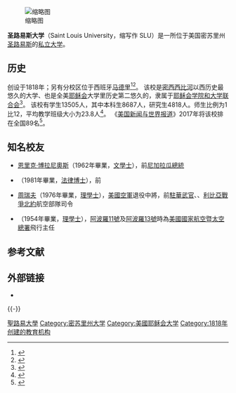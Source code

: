 {{noteTA
|T=zh-cn:圣路易斯大学; zh-tw:聖路易大學;
|1=zh-cn:圣路易斯; zh-tw:聖路易;
|G1 = Aero
|G2 = USGov
|G3=USState
|G4 = 地名
}}

[[File:SLU_portals.jpg|缩略图]]

'''圣路易斯大学'''（Saint Louis University，缩写作 SLU）是一所位于美国密苏里州[[聖路易_(密蘇里州)|圣路易斯]]的[[私立大学|私立大学]]。

==历史==
创设于1818年；另有分校区位于西班牙[[马德里|马德里]]<ref>{{cite web |url=https://www.slu.edu/x5029.xml |title=存档副本 |accessdate=2015-12-13 |deadurl=yes |archiveurl=https://web.archive.org/web/20150715044641/http://www.slu.edu/x5029.xml |archivedate=2015-07-15 }}</ref><ref name="University of Saint Louis">{{cite web |url=http://www.newadvent.org/cathen/13363a.htm |title=University of Saint Louis |publisher=Catholic Encyclopedia Online |accessdate=2014-06-07 |archive-date=2018-10-13 |archive-url=https://web.archive.org/web/20181013053722/http://www.newadvent.org/cathen/13363a.htm |dead-url=no }}</ref>。
该校是[[密西西比河|密西西比河]]以西历史最悠久的大学、也是全美[[耶稣会|耶稣会]]大学里历史第二悠久的，隶属于[[耶稣会学院和大学联合会|耶稣会学院和大学联合会]]<ref>{{Cite web |url=http://www.studlife.com/news/2010/04/30/saint-louis-university-revealed/ |title=存档副本 |accessdate=2014-06-07 |archive-date=2010-06-02 |archive-url=https://web.archive.org/web/20100602063032/http://www.studlife.com/news/2010/04/30/saint-louis-university-revealed/ |dead-url=no }}</ref>。
该校有学生13505人，其中本科生8687人，研究生4818人。师生比例为1比12，平均教学班级大小为23.8人<ref name="slu.edu">{{Cite web |url=http://www.slu.edu/organizations/fs/resources/endowment_2-25-14.pdf |title=存档副本 |access-date=2014-06-07 |archive-url=https://web.archive.org/web/20140419014047/http://www.slu.edu/organizations/fs/resources/endowment_2-25-14.pdf |archive-date=2014-04-19 |dead-url=yes }}</ref>。
《[[美国新闻与世界报道|美国新闻与世界报道]]》2017年将该校排在全国89名<ref>{{Cite web |url=http://colleges.usnews.rankingsandreviews.com/best-colleges/st-louis-university-2506 |title=U.S. News & World Report |accessdate=2014-06-07 |archive-date=2014-07-15 |archive-url=https://web.archive.org/web/20140715192102/http://colleges.usnews.rankingsandreviews.com/best-colleges/st-louis-university-2506 |dead-url=no }}</ref>。

==知名校友==
*[[恩里克·博拉尼奧斯|恩里克·博拉尼奧斯]]（1962年畢業，[[文學士|文學士]]），前[[尼加拉瓜總統|尼加拉瓜總統]]
*{{Link-en|約瑟夫·P·提士道|Joseph P. Teasdale}}（1981年畢業，[[法律博士|法律博士]]），前{{Link-en|密蘇里州州長列表|List of Governors of Missouri|密蘇里州州長}}
*[[周瑞夫|周瑞夫]]（1976年畢業，[[理學士|理學士]]），[[美國空軍|美國空軍]]退役中將，前[[美國駐華大使館|駐華武官]]、{{Link-en|華盛頓空軍軍區司令|Air Force District of Washington|華盛頓空軍軍區司令}}、[[利比亞戰爭|利比亞戰爭]][[北約|北約]]航空部隊司令
*{{Link-en|基恩·克蘭茨|Gene Kranz}}（1954年畢業，[[理學士|理學士]]），[[阿波羅11號|阿波羅11號]]及[[阿波羅13號|阿波羅13號]]時為[[美國國家航空暨太空總署|美國國家航空暨太空總署]]飛行主任

== 参考文献 ==
{{Reflist|30em}}

== 外部链接 ==
* {{官网|www.slu.edu}}

{{-}}
{{耶稣会学院和大学联合会}}
[[Category:聖路易大學|]]
[[Category:密苏里州大学|Category:密苏里州大学]]
[[Category:美國耶稣会大学|Category:美國耶稣会大学]]
[[Category:1818年创建的教育机构|Category:1818年创建的教育机构]]